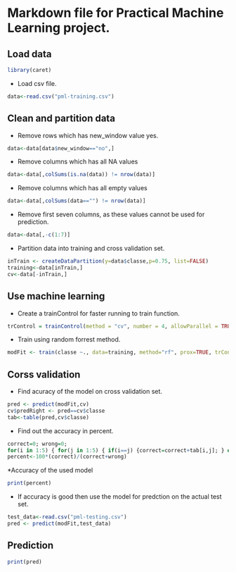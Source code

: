 Markdown file for Practical Machine Learning project.
=====================================================


Load data
---------
```r
library(caret)
```
* Load csv file.
```r
data<-read.csv("pml-training.csv")
```
Clean and partition data
-----------------------
* Remove rows which has new_window value yes.
```r
data<-data[data$new_window=="no",]
```
* Remove columns which has all NA values
```r
data<-data[,colSums(is.na(data)) != nrow(data)]
```
* Remove columns which has all empty values
```r
data<-data[,colSums(data=="") != nrow(data)]
```
* Remove first seven columns, as these values cannot be used for prediction.
```r
data<-data[,-c(1:7)]
```
* Partition data into training and cross validation set.
```r
inTrain <- createDataPartition(y=data$classe,p=0.75, list=FALSE)
training<-data[inTrain,]
cv<-data[-inTrain,]
```
Use machine learning
--------------------
* Create a trainControl for faster running to train function.
```r
trControl = trainControl(method = "cv", number = 4, allowParallel = TRUE,verboseIter = TRUE)
```
* Train using random forrest method.
```r
modFit <- train(classe ~., data=training, method="rf", prox=TRUE, trControl=trControl)
```
Corss validation
----------------
* Find acuracy of the model on cross validation set.
```r
pred <- predict(modFit,cv)
cv$predRight <- pred==cv$classe
tab<-table(pred,cv$classe)

```
* Find out the accuracy in percent.
```r
correct=0; wrong=0;
for(i in 1:5) { for(j in 1:5) { if(i==j) {correct=correct+tab[i,j]; } else {wrong=wrong+tab[i,j];} } }
percent<-100*(correct)/(correct+wrong)
```
*Accuracy of the used model

```r
print(percent)	
```
* If accuracy is good then use the model for predction on the actual test set.
```r
test_data<-read.csv("pml-testing.csv")
pred <- predict(modFit,test_data)
```
Prediction 
----------
```r
print(pred)
```
